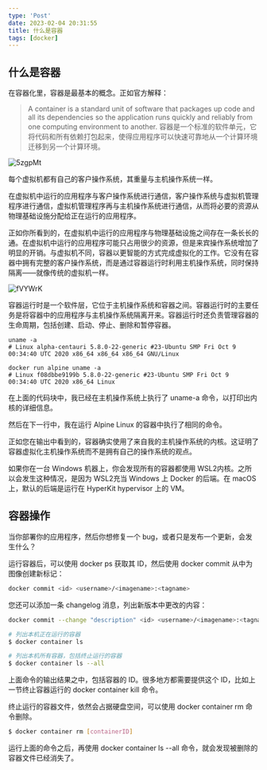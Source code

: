 ```yaml
---
type: 'Post'
date: 2023-02-04 20:31:55
title: 什么是容器
tags: [docker]
---
```


## 什么是容器

在容器化里，容器是最基本的概念。正如官方解释：

> A container is a standard unit of software that packages up code and all its dependencies so the application runs quickly and reliably from one computing environment to another.
> 容器是一个标准的软件单元，它将代码和所有依赖打包起来，使得应用程序可以快速可靠地从一个计算环境迁移到另一个计算环境。

![5zgpMt](https://cdn.jsdelivr.net/gh/manonicu/pics@master/uPic/5zgpMt.jpg)

每个虚拟机都有自己的客户操作系统，其重量与主机操作系统一样。

在虚拟机中运行的应用程序与客户操作系统进行通信，客户操作系统与虚拟机管理程序进行通信，虚拟机管理程序再与主机操作系统进行通信，从而将必要的资源从物理基础设施分配给正在运行的应用程序。

正如你所看到的，在虚拟机中运行的应用程序与物理基础设施之间存在一条长长的通。在虚拟机中运行的应用程序可能只占用很少的资源，但是来宾操作系统增加了明显的开销。与虚拟机不同，容器以更智能的方式完成虚拟化的工作。它没有在容器中拥有完整的客户操作系统，而是通过容器运行时利用主机操作系统，同时保持隔离——就像传统的虚拟机一样。

![fVYWrK](https://cdn.jsdelivr.net/gh/manonicu/pics@master/uPic/fVYWrK.jpg)

容器运行时是一个软件层，它位于主机操作系统和容器之间。容器运行时的主要任务是将容器中的应用程序与主机操作系统隔离开来。容器运行时还负责管理容器的生命周期，包括创建、启动、停止、删除和暂停容器。

```shell
uname -a
# Linux alpha-centauri 5.8.0-22-generic #23-Ubuntu SMP Fri Oct 9 00:34:40 UTC 2020 x86_64 x86_64 x86_64 GNU/Linux

docker run alpine uname -a
# Linux f08dbbe9199b 5.8.0-22-generic #23-Ubuntu SMP Fri Oct 9 00:34:40 UTC 2020 x86_64 Linux
```

在上面的代码块中，我已经在主机操作系统上执行了 uname-a 命令，以打印出内核的详细信息。

然后在下一行中，我在运行 Alpine Linux 的容器中执行了相同的命令。

正如您在输出中看到的，容器确实使用了来自我的主机操作系统的内核。这证明了容器虚拟化主机操作系统而不是拥有自己的操作系统的观点。

如果你在一台 Windows 机器上，你会发现所有的容器都使用 WSL2内核。之所以会发生这种情况，是因为 WSL2充当 Windows 上 Docker 的后端。在 macOS 上，默认的后端是运行在 HyperKit hypervisor 上的 VM。

## 容器操作

当你部署你的应用程序，然后你想修复一个 bug，或者只是发布一个更新，会发生什么？

运行容器后，可以使用 docker ps 获取其 ID，然后使用 docker commit 从中为图像创建新标记：

```bash
docker commit <id> <username>/<imagename>:<tagname>
```

您还可以添加一条 changelog 消息，列出新版本中更改的内容：

```bash
docker commit --change "description" <id> <username>/<imagename>:<tagname>
```

```bash
# 列出本机正在运行的容器
$ docker container ls
```

```bash
# 列出本机所有容器，包括终止运行的容器
$ docker container ls --all
```

上面命令的输出结果之中，包括容器的 ID。很多地方都需要提供这个 ID，比如上一节终止容器运行的 docker container kill 命令。

终止运行的容器文件，依然会占据硬盘空间，可以使用 docker container rm 命令删除。

```bash
$ docker container rm [containerID]
```

运行上面的命令之后，再使用 docker container ls --all 命令，就会发现被删除的容器文件已经消失了。
